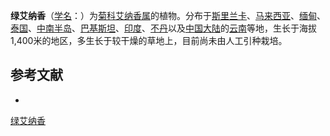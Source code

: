 {{Speciesbox
| name = 绿艾纳香
| status = 
| status_system = 
| image =
| genus = Blumea
| species = virens
| authority = DC.
}}

'''绿艾纳香'''（[[学名|学名]]：{{lang|la|''Blumea virens''}}）为[[菊科|菊科]][[艾纳香属|艾纳香属]]的植物。分布于[[斯里兰卡|斯里兰卡]]、[[马来西亚|马来西亚]]、[[缅甸|缅甸]]、[[泰国|泰国]]、[[中南半岛|中南半岛]]、[[巴基斯坦|巴基斯坦]]、[[印度|印度]]、[[不丹|不丹]]以及[[中国大陆|中国大陆]]的[[云南|云南]]等地，生长于海拔1,400米的地区，多生长于较干燥的草地上，目前尚未由人工引种栽培。

== 参考文献 ==
<div class="references-small">
* {{cite web| url =http://www.bioinfo.cn/db05/KmzwSpecies.php?action=view&id=3256| title =绿艾纳香| work =《中国高等植物数据库全库》| publisher =中国科学院微生物研究所| author =昆明植物研究所| accessdate =2009-02-24| deadurl =yes| archiveurl =https://web.archive.org/web/20160305023920/http://www.bioinfo.cn/db05/KmzwSpecies.php?action=view&id=3256| archivedate =2016-03-05}}
</div>
{{Taxonbar|from=Q15226465}}

[[Category:艾纳香属|绿艾纳香]]


{{植物小作品}}